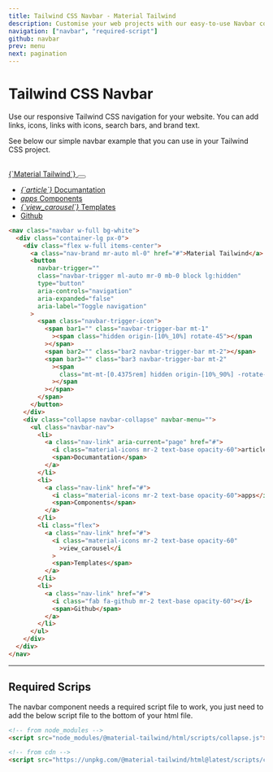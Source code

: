 ```yaml
---
title: Tailwind CSS Navbar - Material Tailwind
description: Customise your web projects with our easy-to-use Navbar component for Tailwind CSS using Material Design guidelines.
navigation: ["navbar", "required-script"]
github: navbar
prev: menu
next: pagination
---
```


# Tailwind CSS Navbar

Use our responsive Tailwind CSS navigation for your website. You can add links, icons, links with icons, search bars, and brand text.

See below our simple navbar example that you can use in your Tailwind CSS project.

<br />
<ComponentDemo id="navbar">
  <nav className="navbar w-full bg-white">
    <div className="container-lg px-0">
      <div className="flex w-full items-center">
        <a className="nav-brand mr-auto ml-0" href="#">
          {`Material Tailwind`}
        </a>
        <button
          navbar-trigger="true"
          className="navbar-trigger ml-auto mr-0 mb-0 block lg:hidden"
          type="button"
          aria-expanded="false"
          aria-label="Toggle navigation"
        >
          <span className="navbar-trigger-icon">
            <span bar1="" className="navbar-trigger-bar mt-1">
              <span className="hidden origin-[10%_10%] rotate-45"></span>
            </span>
            <span bar2="" className="bar2 navbar-trigger-bar mt-2"></span>
            <span bar3="" className="bar3 navbar-trigger-bar mt-2">
              <span className="mt-[0.4375rem] hidden origin-[10%_90%] -rotate-45"></span>
            </span>
          </span>
        </button>
      </div>
      <div className="collapse navbar-collapse" navbar-menu="">
        <ul className="navbar-nav">
          <li>
            <a className="nav-link" aria-current="page" href="#">
              <i className="material-icons mr-2 text-base opacity-60">
                {`article`}
              </i>
              <span>Documantation</span>
            </a>
          </li>
          <li>
            <a className="nav-link" href="#">
              <i className="material-icons mr-2 text-base opacity-60">apps</i>
              <span>Components</span>
            </a>
          </li>
          <li className="flex">
            <a className="nav-link" href="#">
              <i className="material-icons mr-2 text-base opacity-60">
                {`view_carousel`}
              </i>
              <span>Templates</span>
            </a>
          </li>
          <li>
            <a className="nav-link" href="#">
              <i className="fab fa-github mr-2 text-base opacity-60"></i>
              <span>Github</span>
            </a>
          </li>
        </ul>
      </div>
    </div>
  </nav>
</ComponentDemo>

```html
<nav class="navbar w-full bg-white">
  <div class="container-lg px-0">
    <div class="flex w-full items-center">
      <a class="nav-brand mr-auto ml-0" href="#">Material Tailwind</a>
      <button
        navbar-trigger=""
        class="navbar-trigger ml-auto mr-0 mb-0 block lg:hidden"
        type="button"
        aria-controls="navigation"
        aria-expanded="false"
        aria-label="Toggle navigation"
      >
        <span class="navbar-trigger-icon">
          <span bar1="" class="navbar-trigger-bar mt-1"
            ><span class="hidden origin-[10%_10%] rotate-45"></span
          ></span>
          <span bar2="" class="bar2 navbar-trigger-bar mt-2"></span>
          <span bar3="" class="bar3 navbar-trigger-bar mt-2"
            ><span
              class="mt-mt-[0.4375rem] hidden origin-[10%_90%] -rotate-45"
            ></span
          ></span>
        </span>
      </button>
    </div>
    <div class="collapse navbar-collapse" navbar-menu="">
      <ul class="navbar-nav">
        <li>
          <a class="nav-link" aria-current="page" href="#">
            <i class="material-icons mr-2 text-base opacity-60">article</i>
            <span>Documantation</span>
          </a>
        </li>
        <li>
          <a class="nav-link" href="#">
            <i class="material-icons mr-2 text-base opacity-60">apps</i>
            <span>Components</span>
          </a>
        </li>
        <li class="flex">
          <a class="nav-link" href="#">
            <i class="material-icons mr-2 text-base opacity-60"
              >view_carousel</i
            >
            <span>Templates</span>
          </a>
        </li>
        <li>
          <a class="nav-link" href="#">
            <i class="fab fa-github mr-2 text-base opacity-60"></i>
            <span>Github</span>
          </a>
        </li>
      </ul>
    </div>
  </div>
</nav>
```

---

## Required Scrips

<span id="required-script" className="scroll-mt-56" />

The navbar component needs a required script file to work, you just need to add the below script file to the bottom of your html file.

```html
<!-- from node_modules -->
<script src="node_modules/@material-tailwind/html/scripts/collapse.js"></script>

<!-- from cdn -->
<script src="https://unpkg.com/@material-tailwind/html@latest/scripts/collapse.js"></script>
```
